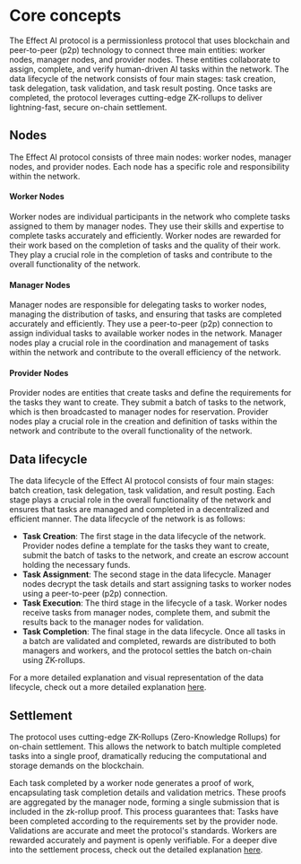# Core concepts
The Effect AI protocol is a permissionless protocol that uses blockchain and peer-to-peer (p2p) technology to connect three main entities: worker nodes, manager nodes, and provider nodes. These entities collaborate to assign, complete, and verify human-driven AI tasks within the network. The data lifecycle of the network consists of four main stages: task creation, task delegation, task validation, and task result posting. Once tasks are completed, the protocol leverages cutting-edge ZK-rollups to deliver lightning-fast, secure on-chain settlement.

## Nodes
The Effect AI protocol consists of three main nodes: worker nodes, manager nodes, and provider nodes. Each node has a specific role and responsibility within the network.

#### Worker Nodes
Worker nodes are individual participants in the network who complete tasks assigned to them by manager nodes. They use their skills and expertise to complete tasks accurately and efficiently. Worker nodes are rewarded for their work based on the completion of tasks and the quality of their work. They play a crucial role in the completion of tasks and contribute to the overall functionality of the network.

#### Manager Nodes
Manager nodes are responsible for delegating tasks to worker nodes, managing the distribution of tasks, and ensuring that tasks are completed accurately and efficiently. They use a peer-to-peer (p2p) connection to assign individual tasks to available worker nodes in the network. Manager nodes play a crucial role in the coordination and management of tasks within the network and contribute to the overall efficiency of the network.

#### Provider Nodes
Provider nodes are entities that create tasks and define the requirements for the tasks they want to create. They submit a batch of tasks to the network, which is then broadcasted to manager nodes for reservation. Provider nodes play a crucial role in the creation and definition of tasks within the network and contribute to the overall functionality of the network.

## Data lifecycle
The data lifecycle of the Effect AI protocol consists of four main stages: batch creation, task delegation, task validation, and result posting. Each stage plays a crucial role in the overall functionality of the network and ensures that tasks are managed and completed in a decentralized and efficient manner. The data lifecycle of the network is as follows:
- **Task Creation**: The first stage in the data lifecycle of the network. Provider nodes define a template for the tasks they want to create, submit the batch of tasks to the network, and create an escrow account holding the necessary funds.
- **Task Assignment**: The second stage in the data lifecycle. Manager nodes decrypt the task details and start assigning tasks to worker nodes using a peer-to-peer (p2p) connection.
- **Task Execution**: The third stage in the lifecycle of a task. Worker nodes receive tasks from manager nodes, complete them, and submit the results back to the manager nodes for validation.
- **Task Completion**: The final stage in the data lifecycle. Once all tasks in a batch are validated and completed, rewards are distributed to both managers and workers, and the protocol settles the batch on-chain using ZK-rollups.

For a more detailed explanation and visual representation of the data lifecycle, check out a more detailed explanation [here](/protocol/data-lifecycle.mdx).

## Settlement
The protocol uses cutting-edge ZK-Rollups (Zero-Knowledge Rollups) for on-chain settlement. This allows the network to batch multiple completed tasks into a single proof, dramatically reducing the computational and storage demands on the blockchain.

Each task completed by a worker node generates a proof of work, encapsulating task completion details and validation metrics. These proofs are aggregated by the manager node, forming a single submission that is included in the zk-rollup proof. This process guarantees that: Tasks have been completed according to the requirements set by the provider node. Validations are accurate and meet the protocol's standards. Workers are rewarded accurately and payment is openly verifiable. For a deeper dive into the settlement process, check out the detailed explanation [here](/protocol/settlements.mdx).



